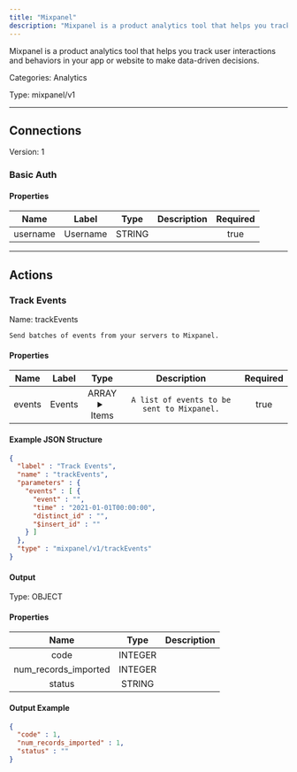 ```yaml
---
title: "Mixpanel"
description: "Mixpanel is a product analytics tool that helps you track user interactions and behaviors in your app or website to make data-driven decisions."
---
```


Mixpanel is a product analytics tool that helps you track user interactions and behaviors in your app or website to make data-driven decisions.


Categories: Analytics


Type: mixpanel/v1

<hr />



## Connections

Version: 1


### Basic Auth

#### Properties

|      Name       |      Label     |     Type     |     Description     | Required |
|:---------------:|:--------------:|:------------:|:-------------------:|:--------:|
| username | Username | STRING |  | true |





<hr />



## Actions


### Track Events
Name: trackEvents

`Send batches of events from your servers to Mixpanel.`

#### Properties

|      Name       |      Label     |     Type     |     Description     | Required |
|:---------------:|:--------------:|:------------:|:-------------------:|:--------:|
| events | Events | ARRAY <details> <summary> Items </summary> [&#123;STRING\(event), DATE_TIME\(time), STRING\(distinct_id), STRING\($insert_id)&#125;] </details> | `A list of events to be sent to Mixpanel.` | true |

#### Example JSON Structure
```json
{
  "label" : "Track Events",
  "name" : "trackEvents",
  "parameters" : {
    "events" : [ {
      "event" : "",
      "time" : "2021-01-01T00:00:00",
      "distinct_id" : "",
      "$insert_id" : ""
    } ]
  },
  "type" : "mixpanel/v1/trackEvents"
}
```

#### Output



Type: OBJECT


#### Properties

|     Name     |     Type     |     Description     |
|:------------:|:------------:|:-------------------:|
| code | INTEGER |  |
| num_records_imported | INTEGER |  |
| status | STRING |  |




#### Output Example
```json
{
  "code" : 1,
  "num_records_imported" : 1,
  "status" : ""
}
```




